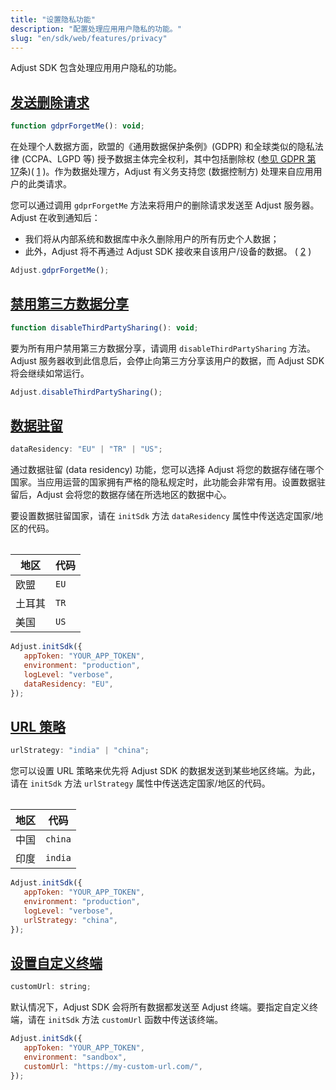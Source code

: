 ```yaml
---
title: "设置隐私功能"
description: "配置处理应用用户隐私的功能。"
slug: "en/sdk/web/features/privacy"
---
```

Adjust SDK 包含处理应用用户隐私的功能。

[发送删除请求](send-erasure-request)
------------------------------

<codeblock title="方法签名"> 

```js
function gdprForgetMe(): void;
```

</CodeBlock> 

在处理个人数据方面，欧盟的《通用数据保护条例》\(GDPR\) 和全球类似的隐私法律 \(CCPA、LGPD 等\) 授予数据主体完全权利，其中包括删除权 \([参见 GDPR 第 17](https://gdpr.eu/article-17-right-to-be-forgotten/)条\)\( [1](https://help.adjust.com/en/article/gdpr#ref-1) \)。作为数据处理方，Adjust 有义务支持您 \(数据控制方\) 处理来自应用用户的此类请求。

您可以通过调用 `gdprForgetMe` 方法来将用户的删除请求发送至 Adjust 服务器。Adjust 在收到通知后：

* 我们将从内部系统和数据库中永久删除用户的所有历史个人数据；
* 此外，Adjust 将不再通过 Adjust SDK 接收来自该用户/设备的数据。 \( [2](https://help.adjust.com/en/article/gdpr#ref-2) \)

```js
Adjust.gdprForgetMe();
```

[禁用第三方数据分享](disable-third-party-sharing)
----------------------------------------

<codeblock title="方法签名"> 

```js
function disableThirdPartySharing(): void;
```

</CodeBlock> 

要为所有用户禁用第三方数据分享，请调用 `disableThirdPartySharing` 方法。Adjust 服务器收到此信息后，会停止向第三方分享该用户的数据，而 Adjust SDK 将会继续如常运行。

```js
Adjust.disableThirdPartySharing();
```

[数据驻留](data-residency)
----------------------

<codeblock title="属性声明"> 

```js
dataResidency: "EU" | "TR" | "US";
```

</CodeBlock> 

通过数据驻留 \(data residency\) 功能，您可以选择 Adjust 将您的数据存储在哪个国家。当应用运营的国家拥有严格的隐私规定时，此功能会非常有用。设置数据驻留后，Adjust 会将您的数据存储在所选地区的数据中心。

要设置数据驻留国家，请在 `initSdk` 方法 `dataResidency` 属性中传送选定国家/地区的代码。
<table> 

| 地区  |  代码  |
|-----|------|
| 欧盟  | `EU` |
| 土耳其 | `TR` |
| 美国  | `US` |

</Table> 

```js
Adjust.initSdk({
   appToken: "YOUR_APP_TOKEN",
   environment: "production",
   logLevel: "verbose",
   dataResidency: "EU",
});
```

[URL 策略](url-strategy)
----------------------

<codeblock title="属性声明"> 

```js
urlStrategy: "india" | "china";
```

</CodeBlock> 

您可以设置 URL 策略来优先将 Adjust SDK 的数据发送到某些地区终端。为此，请在 `initSdk` 方法 `urlStrategy` 属性中传送选定国家/地区的代码。
<table> 

| 地区 |   代码    |
|----|---------|
| 中国 | `china` |
| 印度 | `india` |

</Table> 

```js
Adjust.initSdk({
   appToken: "YOUR_APP_TOKEN",
   environment: "production",
   logLevel: "verbose",
   urlStrategy: "china",
});
```

[设置自定义终端](set-custom-endpoint)
------------------------------

<codeblock title="属性声明"> 

```js
customUrl: string;
```

</CodeBlock> 

默认情况下，Adjust SDK 会将所有数据都发送至 Adjust 终端。要指定自定义终端，请在 `initSdk` 方法 `customUrl` 函数中传送该终端。

```js
Adjust.initSdk({
   appToken: "YOUR_APP_TOKEN",
   environment: "sandbox",
   customUrl: "https://my-custom-url.com/",
});
```

